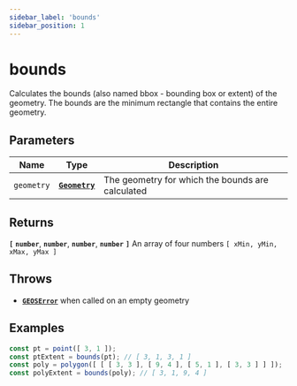 ```yaml
---
sidebar_label: 'bounds'
sidebar_position: 1
---
```


# bounds

Calculates the bounds (also named bbox - bounding box or extent) of the geometry.
The bounds are the minimum rectangle that contains the entire geometry.

## Parameters

| Name | Type | Description |
| --- | :-: | --- |
| `geometry` | [**`Geometry`**](../types/Geometry/index.mdx) | The geometry for which the bounds are calculated |

## Returns

**`[`** **`number`**, **`number`**, **`number`**, **`number`** **`]`** An array of four numbers `[ xMin, yMin, xMax, yMax ]`

## Throws

- [**`GEOSError`**](../types/errors.mdx#GEOSError) when called on an empty geometry

## Examples

```js live
const pt = point([ 3, 1 ]);
const ptExtent = bounds(pt); // [ 3, 1, 3, 1 ]
const poly = polygon([ [ [ 3, 3 ], [ 9, 4 ], [ 5, 1 ], [ 3, 3 ] ] ]);
const polyExtent = bounds(poly); // [ 3, 1, 9, 4 ]
```
